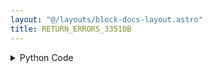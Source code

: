 ```yaml
---
layout: "@/layouts/block-docs-layout.astro"
title: RETURN_ERRORS_33510B
---
```



<PythonDocsDisplay docstring={docstring} />

<details>
<summary>Python Code</summary>
```python
from flojoy import flojoy, DataContainer, TextBlob, VisaConnection
from typing import Optional


@flojoy(inject_connection=True)
def RETURN_ERRORS_33510B(
    connection: VisaConnection,
    default: Optional[DataContainer] = None,
) -> TextBlob:
    """The RETURN_ERRORS_33510B node returns error messages from the WFG.

    Error retrival is first-in-first-out (FIFO). Returning errors clears them
    from the instruments queue.

    Requires a CONNECTION_33510B node at the start of the app to connect with
    the instrument. The VISA address will then be listed under 'connection'.

    This node should also work with compatible Keysight 33XXX wavefunction
    generators (although they are untested).

    Parameters
    ----------
    connection: VisaConnection
        The VISA address (requires the CONNECTION_MDO3XXX node).

    Returns
    -------
    DataContainer
        TextBlob: Returns all errors in the WFG memory.
    """

    ks = connection.get_handle()

    err_code, err_message = ks.error()
    errors = f"{err_code} {err_message}"

    return TextBlob(text_blob=errors)

```
[Find this Flojoy Block on GitHub](https://github.com/flojoy-ai/blocks/blob/main/blocks/IO/INSTRUMENTS/FUNCTION_GENERATORS/KEYSIGHT/33XXX/ADVANCED/RETURN_ERRORS_33510B/RETURN_ERRORS_33510B.py)
</details>


## Example
